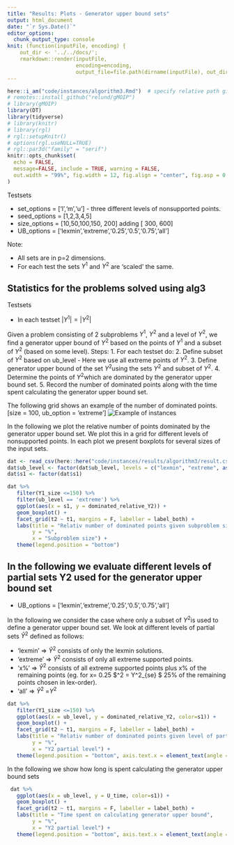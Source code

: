 ```yaml
---
title: "Results: Plots - Generator upper bound sets"
output: html_document
date: "`r Sys.Date()`"
editor_options: 
  chunk_output_type: console
knit: (function(inputFile, encoding) { 
    out_dir <- '../../docs/';
    rmarkdown::render(inputFile,
                      encoding=encoding, 
                      output_file=file.path(dirname(inputFile), out_dir, 'algorithm3.html')) })
---
```


<style type="text/css">
.main-container {
  max-width: 1800px;
  margin-left: auto;
  margin-right: auto;
}
</style>

```r
here::i_am("code/instances/algorithm3.Rmd")  # specify relative path given project
# remotes::install_github("relund/gMOIP")
# library(gMOIP)
library(DT)
library(tidyverse)
# library(knitr)
# library(rgl)
# rgl::setupKnitr()
# options(rgl.useNULL=TRUE)
# rgl::par3d("family" = "serif")
knitr::opts_chunk$set(
  echo = FALSE,
  message=FALSE, include = TRUE, warning = FALSE,
  out.width = "99%", fig.width = 12, fig.align = "center", fig.asp = 0.8
)
```

Testsets

-	set_options = [‘l’,‘m’,‘u’] - three different levels of nonsupported points.
-	seed_options = [1,2,3,4,5]
-	size_options = [10,50,100,150, 200] adding [ 300, 600]
-	UB_options = [‘lexmin’,‘extreme’,‘0.25’,‘0.5’,‘0.75’,‘all’]

Note:

-	All sets are in p=2 dimensions.
-	For each test the sets $Y^1$ and $Y^2$ are ‘scaled’ the same.



## Statistics for the problems solved using alg3
Testsets

-	In each testset $|Y^1| = |Y^2|$

Given a problem consisting of $2$ subproblems $Y^1$, $Y^2$ and a level of $Y^2$, we find a generator upper bound of $Y^2$ based on the points of $Y^1$ and a subset of  $Y^2$ (based on some level).
Steps:
1.	For each testset do:
2.	Define subset of $Y^2$ based on ub_level - Here we use all extreme points of $Y^2$.
3.	Define generator upper bound of the set  $Y^2$using the sets $Y^2$ and subset of $Y^2$.
4.	Determine the points of  $Y^2$which are dominated by the generator upper bound set.
5.	Record the number of dominated points along with the time spent calculating the generator upper bound set.

The following grid shows an example of the number of dominated points. [size = 100, ub_option = 'extreme']
![Example of instances](grid.jpg)


In the following we plot the relative number of points dominated by the generator upper bound set. We plot this in a grid for different levels of nonsupported points. In each plot we present boxplots for several sizes of the input sets.




```r
dat <- read_csv(here::here("code/instances/results/algorithm3/result.csv"))
dat$ub_level <- factor(dat$ub_level, levels = c("lexmin", "extreme", as.character(seq(0.25, 0.75, by = 0.25)), "all"))
dat$s1 <- factor(dat$s1)

```

```r
dat %>% 
   filter(Y1_size <=150) %>%
   filter(ub_level == 'extreme') %>%
   ggplot(aes(x = s1, y = dominated_relative_Y2)) +
   geom_boxplot() + 
   facet_grid(t2 ~ t1, margins = F, labeller = label_both) +
   labs(title = "Relativ number of dominated points given subproblem size",
        y = "%",
        x = "Subproblem size") +
   theme(legend.position = "bottom")
```


## In the following we evaluate different levels of partial sets Y2 used for the generator upper bound set
-	UB_options = [‘lexmin’,‘extreme’,‘0.25’,‘0.5’,‘0.75’,‘all’]

In the following we consider the case where only a subset of  $Y^2$is used to define a generator upper bound set. We look at different levels of partial sets $\hat{Y}^2$ defined as follows:

-	‘lexmin’ $\Rightarrow$ $\hat{Y}^2$ consists of only the lexmin solutions.
-	‘extreme’ $\Rightarrow$ $\hat{Y}^2$ consists of only all extreme supported points.
-	‘x%’ $\Rightarrow$ $\hat{Y}^2$ consists of all extreme supported points plus x% of the remaining points (eg. for x= 0.25 $\hat{Y}^2 = Y^2_{se} \cup $ 25% of the remaining points chosen in lex-order).
-	‘all’ $\Rightarrow$ $\hat{Y}^2$ =$Y^2$


```r
dat %>% 
   filter(Y1_size <=150) %>%
   ggplot(aes(x = ub_level, y = dominated_relative_Y2, color=s1)) +
   geom_boxplot() + 
   facet_grid(t2 ~ t1, margins = F, labeller = label_both) +
   labs(title = "Relativ number of dominated points given level of partial set Y2",
        y = "%",
        x = "Y2 partial level") +
   theme(legend.position = "bottom", axis.text.x = element_text(angle = 90, hjust = 1))
```


In the following we show how long is spent calculating the generator upper bound sets

```r
 dat %>% 
   ggplot(aes(x = ub_level, y = U_time, color=s1)) +
   geom_boxplot() + 
   facet_grid(t2 ~ t1, margins = F, labeller = label_both) +
   labs(title = "Time spent on calculating generator upper bound",
        y = "%",
        x = "Y2 partial level") +
   theme(legend.position = "bottom", axis.text.x = element_text(angle = 90, hjust = 1))
```

